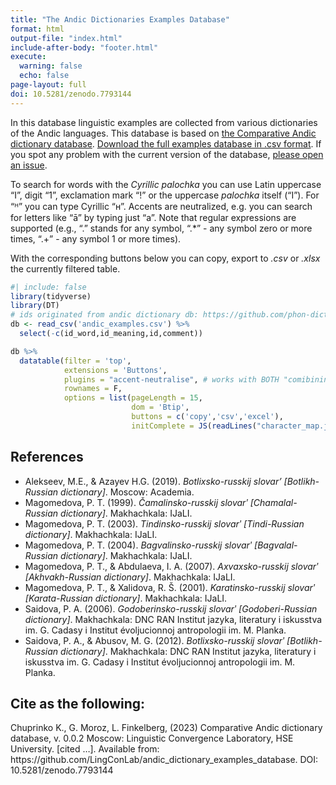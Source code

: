 ```yaml
---
title: "The Andic Dictionaries Examples Database"
format: html
output-file: "index.html"
include-after-body: "footer.html"
execute: 
  warning: false
  echo: false  
page-layout: full
doi: 10.5281/zenodo.7793144
---
```

In this database linguistic examples are collected from various dictionaries of the Andic languages. This database is based on [the Comparative Andic dictionary database](https://github.com/phon-dicts-project/comparative_andic_dictionary_database). [Download the full examples database in .csv format](https://raw.githubusercontent.com/LingConLab/andic_dictionary_examples_database/main/andic_examples.csv). If you spot any problem with the current version of the database, [please open an issue](https://github.com/LingConLab/andic_dictionary_examples_database/issues/new).

To search for words with the *Cyrillic palochka* you can use Latin uppercase "I", digit "1", exclamation mark "!" or the uppercase *palochka* itself ("Ӏ"). For "ᴴ" you can type Cyrillic "н". Accents are neutralized, e.g. you can search for letters like "ā" by typing just "a". Note that regular expressions are supported (e.g., "." stands for any symbol, ".*" - any symbol zero or more times, ".+" - any symbol 1 or more times).

With the corresponding buttons below you can copy, export to *.csv* or *.xlsx* the currently filtered table.


```r
#| include: false
library(tidyverse)
library(DT)
# ids originated from andic dictionary db: https://github.com/phon-dicts-project/comparative_andic_dictionary_database
db <- read_csv('andic_examples.csv') %>% 
  select(-c(id_word,id_meaning,id,comment))
```

```r
db %>% 
  datatable(filter = 'top',
            extensions = 'Buttons',
            plugins = "accent-neutralise", # works with BOTH "comibining acute accent" with cyrillic and combining macron
            rownames = F,
            options = list(pageLength = 15, 
                           dom = 'Btip',
                           buttons = c('copy','csv','excel'),
                           initComplete = JS(readLines("character_map.js"))))
```

## References

- Alekseev, M.E., & Azayev H.G. (2019). *Botlixsko-russkij slovar’ [Botlikh-Russian dictionary]*. Moscow: Academia.
- Magomedova, P. T. (1999). *Čamalinsko-russkij slovarʹ [Chamalal-Russian dictionary]*. Makhachkala: IJaLI.
- Magomedova, P. T. (2003). *Tindinsko-russkij slovarʹ [Tindi-Russian dictionary]*. Makhachkala: IJaLI.
- Magomedova, P. T. (2004). *Bagvalinsko-russkij slovarʹ [Bagvalal-Russian dictionary]*. Makhachkala: IJaLI.
- Magomedova, P. T., & Abdulaeva, I. A. (2007). *Axvaxsko-russkij slovarʹ [Akhvakh-Russian dictionary]*. Makhachkala: IJaLI.
- Magomedova, P. T., & Xalidova, R. Š. (2001). *Karatinsko-russkij slovarʹ [Karata-Russian dictionary]*. Makhachkala: IJaLI.
- Saidova, P. A. (2006). *Godoberinsko-russkij slovarʹ [Godoberi-Russian dictionary]*. Makhachkala: DNC RAN Institut jazyka, literatury i iskusstva im. G. Cadasy i Institut évoljucionnoj antropologii im. M. Planka.
- Saidova, P. A., & Abusov, M. G. (2012). *Botlixsko-russkij slovarʹ [Botlikh-Russian dictionary]*. Makhachkala: DNC RAN Institut jazyka, literatury i iskusstva im. G. Cadasy i Institut évoljucionnoj antropologii im. M. Planka.

## Cite as the following:

Chuprinko K., G. Moroz, L. Finkelberg, (2023)  Comparative Andic dictionary database, v. 0.0.2 Moscow: Linguistic Convergence Laboratory, HSE University. [cited ...]. Available from: https://github.com/LingConLab/andic_dictionary_examples_database. DOI: 10.5281/zenodo.7793144
